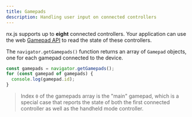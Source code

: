 ```yaml
---
title: Gamepads
description: Handling user input on connected controllers
---
```


nx.js supports up to __eight__ connected controllers. Your application can use the web
[Gamepad API](https://developer.mozilla.org/docs/Web/API/Gamepad_API) to read the
state of these controllers.

The `navigator.getGamepads()` function returns an array of `Gamepad` objects, one for each gamepad connected to the device.

```js
const gamepads = navigator.getGamepads();
for (const gamepad of gamepads) {
  console.log(gamepad.id);
}
```

> Index `0` of the gamepads array is the "main" gamepad, which is a special case that reports the state of both the first connected controller as well as the handheld mode controller.